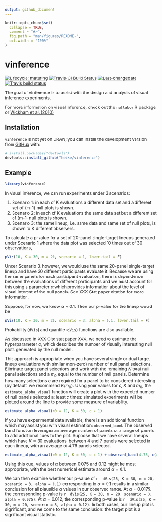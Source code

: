 ```yaml
---
output: github_document
---
```


<!-- README.md is generated from README.Rmd. Please edit that file -->

```r
knitr::opts_chunk$set(
  collapse = TRUE,
  comment = "#>",
  fig.path = "man/figures/README-",
  out.width = "100%"
)
```

# vinference

<!-- badges: start -->
[![Lifecycle: maturing](https://img.shields.io/badge/lifecycle-maturing-blue.svg)](https://www.tidyverse.org/lifecycle/#maturing)
[![Travis-CI Build Status](https://travis-ci.org/heike/vinference?branch=master)](https://travis-ci.org/heike/vinference)
[![Last-changedate](https://img.shields.io/badge/last%20change-`r gsub('-', '--', Sys.Date())`-yellowgreen.svg)](/commits/master)
[![Travis build status](https://travis-ci.com/heike/vinference.svg?branch=master)](https://travis-ci.com/heike/vinference)
<!-- badges: end -->

The goal of vinference is to assist with the design and analysis of visual inference experiments. 

For more information on visual inference, check out the `nullabor` R package or [Wickham et al. (2010)](https://doi.org/10.1109/TVCG.2010.161). 

## Installation

`vinference` is not yet on CRAN; you can install the development version from [GitHub](https://github.com/) with:

``` r
# install.packages("devtools")
devtools::install_github("heike/vinference")
```

## Example
```r
library(vinference)
```

In visual inference, we can run experiments under 3 scenarios:

1. Scenario 1: in each of K evaluations a different data set and a different set of (m-1) null plots is shown.
2. Scenario 2: in each of K evaluations the same data set but a different set of (m-1) null plots is shown.
3. Scenario 3: the same lineup, i.e. same data and same set of null plots, is shown to K different observers.

To calculate a p-value for a set of 20-panel single-target lineups generated under Scenario 1 where the data plot was selected 10 times out of 30 observations, 

```r
pVis(10, K = 30, m = 20, scenario = 1, lower.tail = F)
```

Under Scenario 3, however, we would use the same 20-panel single-target lineup and have 30 different participants evaluate it. Because we are using the same panels for each participant evaluation, there is dependence between the evaluations of different participants and we must account for this using a parameter $\alpha$ which provides information about the level of visual interest of the null panels. See XXX Stat paper citation for more information.

Suppose, for now, we know $\alpha \approx 0.1$. Then our p-value for the lineup would be 
```r
pVis(10, K = 30, m = 20, scenario = 3, alpha = 0.1, lower.tail = F)
```

Probability (`dVis`) and quantile (`qVis`) functions are also available.

As discussed in XXX Cite stat paper XXX, we need to estimate the hyperparameter $\alpha$, which describes the number of visually interesting null plots generated by the null model.

This approach is appropriate when you have several single or dual target lineup evaluations with similar (non-zero) number of null panel selections. Eliminate target panel selections and work with the remaining $K$ total null panel selections and a $m_0$ equal to the number of null panels. Determine how many selections $c$ are required for a panel to be considered interesting (by default, we recommend $K/m_0$). Using your values for $c$, $K$ and $m_0$, the `estimate_alpha_visual` function will create a plot with the expected number of null panels selected at least $c$ times; simulated experiments will be plotted around the line to provide some measure of variability.

```r
estimate_alpha_visual(m0 = 19, K = 30, c = 1)
```
If you have experimental data available, there is an additional function which may assist you with visual estimation: `observed_band`. The observed band function leverages an average number of panels or a range of panels to add additional cues to the plot. Suppose that we have several lineups which have $K\approx30$  evaluations; between 4 and 7 panels were selected in each lineup, with an average of 4.75 panels selected.

```r
estimate_alpha_visual(m0 = 19, K = 30, c = 1) + observed_band(4.75, c(4, 7))
```
Using this cue, values of $\alpha$ between 0.075 and 0.12 might be most appropriate, with the best numerical estimate around $\alpha=0.1$.

We can then examine whether our p-value of `r 
dVis(25, K = 30, m = 20, scenario = 3, alpha = 0.1)` corresponding to $\alpha=0.1$ results in a similar conclusion for all plausible $\alpha$ values in our observed range. At $\alpha=0.0175$, the corresponding p-value is `r 
dVis(25, K = 30, m = 20, scenario = 3, alpha = 0.075)`. At $\alpha=0.012$, the corresponding p-value is `r 
dVis(25, K = 30, m = 20, scenario = 3, alpha = 0.12)`. In both cases, our lineup plot is significant, and we come to the same conclusion: the target plot is a significant visual statistic.

